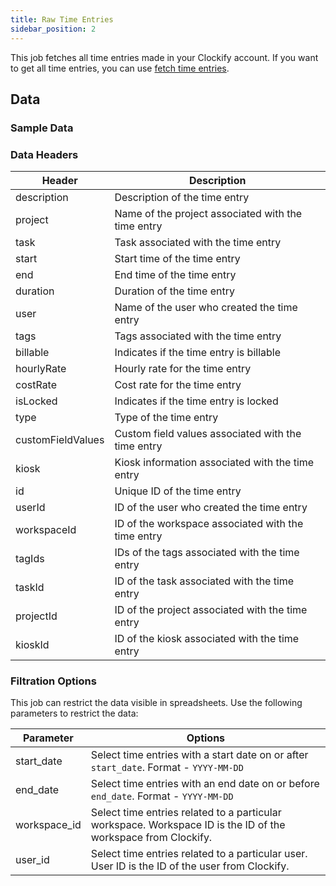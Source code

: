 ```yaml
---
title: Raw Time Entries
sidebar_position: 2
---
```


This job fetches all time entries made in your Clockify account. If you want to get all time entries, you can use [fetch time entries](/library/jobs/clockify/fetch_raw_time_entries).

<AddJob
  template="gsheet_clockify_raw_time_entries"
/>

## Data

### Sample Data

<Gsheet
  src="https://docs.google.com/spreadsheets/d/10o0VtmOZkqR6fayE_SIIDgooCg2i_yaFv6wQW2a2oLA/edit#gid=0"
/>

### Data Headers

| Header              | Description                                          |
|---------------------|------------------------------------------------------|
| description         | Description of the time entry                        |
| project             | Name of the project associated with the time entry   |
| task                | Task associated with the time entry                  |
| start               | Start time of the time entry                         |
| end                 | End time of the time entry                           |
| duration            | Duration of the time entry                           |
| user                | Name of the user who created the time entry          |
| tags                | Tags associated with the time entry                  |
| billable            | Indicates if the time entry is billable              |
| hourlyRate          | Hourly rate for the time entry                       |
| costRate            | Cost rate for the time entry                         |
| isLocked            | Indicates if the time entry is locked                |
| type                | Type of the time entry                               |
| customFieldValues   | Custom field values associated with the time entry   |
| kiosk               | Kiosk information associated with the time entry     |
| id                  | Unique ID of the time entry                          |
| userId              | ID of the user who created the time entry            |
| workspaceId         | ID of the workspace associated with the time entry   |
| tagIds              | IDs of the tags associated with the time entry       |
| taskId              | ID of the task associated with the time entry        |
| projectId           | ID of the project associated with the time entry     |
| kioskId             | ID of the kiosk associated with the time entry       |

### Filtration Options

This job can restrict the data visible in spreadsheets. Use the following parameters to restrict the data:

| Parameter   | Options                                                               |
|-------------|-----------------------------------------------------------------------|
| start_date  | Select time entries with a start date on or after `start_date`. Format - `YYYY-MM-DD` |
| end_date    | Select time entries with an end date on or before `end_date`. Format - `YYYY-MM-DD`   |
| workspace_id| Select time entries related to a particular workspace. Workspace ID is the ID of the workspace from Clockify. |
| user_id     | Select time entries related to a particular user. User ID is the ID of the user from Clockify. |